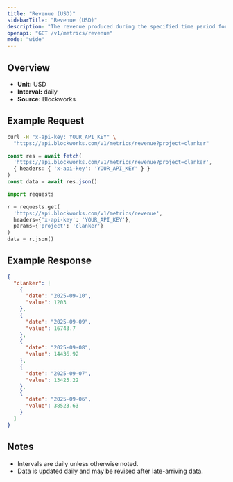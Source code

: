 ```yaml
---
title: "Revenue (USD)"
sidebarTitle: "Revenue (USD)"
description: "The revenue produced during the specified time period for given project."
openapi: "GET /v1/metrics/revenue"
mode: "wide"
---
```


## Overview

- **Unit:** USD
- **Interval:** daily
- **Source:** Blockworks

## Example Request

<CodeGroup>

```bash cURL
curl -H "x-api-key: YOUR_API_KEY" \
  "https://api.blockworks.com/v1/metrics/revenue?project=clanker"
```

```typescript TypeScript
const res = await fetch(
  'https://api.blockworks.com/v1/metrics/revenue?project=clanker',
  { headers: { 'x-api-key': 'YOUR_API_KEY' } }
)
const data = await res.json()
```

```python Python
import requests

r = requests.get(
  'https://api.blockworks.com/v1/metrics/revenue',
  headers={'x-api-key': 'YOUR_API_KEY'},
  params={'project': 'clanker'}
)
data = r.json()
```

</CodeGroup>

## Example Response

```json
{
  "clanker": [
    {
      "date": "2025-09-10",
      "value": 1203
    },
    {
      "date": "2025-09-09",
      "value": 16743.7
    },
    {
      "date": "2025-09-08",
      "value": 14436.92
    },
    {
      "date": "2025-09-07",
      "value": 13425.22
    },
    {
      "date": "2025-09-06",
      "value": 38523.63
    }
  ]
}
```

## Notes
- Intervals are daily unless otherwise noted.
- Data is updated daily and may be revised after late-arriving data.